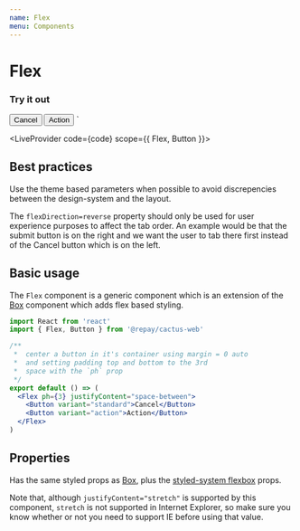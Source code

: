 ```yaml
---
name: Flex
menu: Components
---
```



# Flex

### Try it out

  <Button variant="standard">Cancel</Button>
  <Button variant="action">Action</Button>
</Flex>`

<LiveProvider code={code} scope={{ Flex, Button }}>
  <LiveEditor style={livePreviewStyle} />
  <LiveError />
  <LivePreview />
</LiveProvider>

## Best practices

Use the theme based parameters when possible to avoid discrepencies between the design-system and the layout.

The `flexDirection=reverse` property should only be used for user experience purposes to affect the tab order. An example would be that the submit button is on the right and we want the user to tab there first instead of the Cancel button which is on the left.

## Basic usage

The `Flex` component is a generic component which is an extension of the <a href="../box/">Box</a> component which adds flex based styling.

```jsx
import React from 'react'
import { Flex, Button } from '@repay/cactus-web'

/**
 *  center a button in it's container using margin = 0 auto
 *  and setting padding top and bottom to the 3rd
 *  space with the `ph` prop
 */
export default () => (
  <Flex ph={3} justifyContent="space-between">
    <Button variant="standard">Cancel</Button>
    <Button variant="action">Action</Button>
  </Flex>
)
```

## Properties

Has the same styled props as <a href="../box/">Box</a>, plus the [styled-system flexbox](https://styled-system.com/api/#flexbox) props.

Note that, although `justifyContent="stretch"` is supported by this component, `stretch` is not supported in Internet Explorer, so make
sure you know whether or not you need to support IE before using that value.
